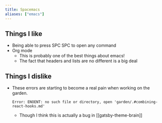 ```yaml
---
title: Spacemacs
aliases: ["emacs"]
---
```


## Things I like
- Being able to press SPC SPC to open any command
- Org mode
  - This is probably one of the best things about emacs!
  - The fact that headers and lists are no different is a big deal

## Things I dislike
- These errors are starting to become a real pain when working on the garden.
  ```
  Error: ENOENT: no such file or directory, open 'garden/.#combining-react-hooks.md'
  ```
  - Though I think this is actually a bug in [[gatsby-theme-brain]]
